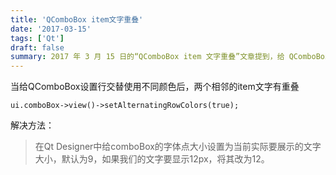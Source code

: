 ```yaml
---
title: 'QComboBox item文字重叠'
date: '2017-03-15'
tags: ['Qt']
draft: false
summary: 2017 年 3 月 15 日的“QComboBox item 文字重叠”文章提到，给 QComboBox 设置行交替颜色后，相邻 item 文字会重叠，解决方法是在 Qt Designer 中把 comboBox 的字体点大小设为实际要展示的文字大小，如从默认 9 改为 12。 
---
```


当给QComboBox设置行交替使用不同颜色后，两个相邻的item文字有重叠
```
ui.comboBox->view()->setAlternatingRowColors(true);
```
解决方法：
> 在Qt Designer中给comboBox的字体点大小设置为当前实际要展示的文字大小，默认为9，如果我们的文字要显示12px，将其改为12。